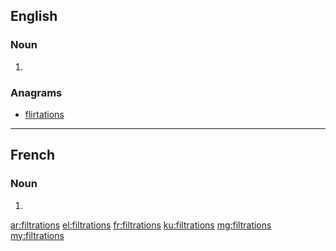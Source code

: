 ==English==

===Noun===
{{head|en|noun plural form}}

# {{plural of|filtration|lang=en}}

===Anagrams===
* [[flirtations#English|flirtations]]

----

==French==

===Noun===
{{head|fr|noun plural form|g=f}}

# {{plural of|filtration|lang=fr}}

[[ar:filtrations]]
[[el:filtrations]]
[[fr:filtrations]]
[[ku:filtrations]]
[[mg:filtrations]]
[[my:filtrations]]